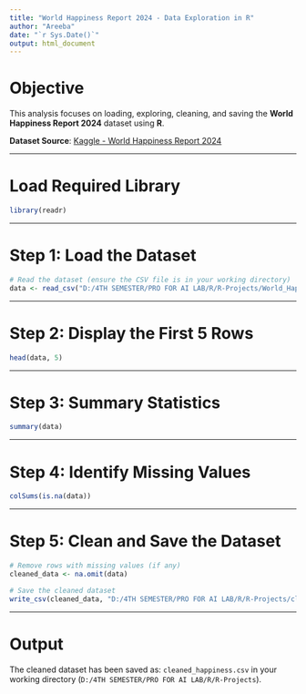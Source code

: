 ```yaml
---
title: "World Happiness Report 2024 - Data Exploration in R"
author: "Areeba"
date: "`r Sys.Date()`"
output: html_document
---
```


# Objective

This analysis focuses on loading, exploring, cleaning, and saving the **World Happiness Report 2024** dataset using **R**.

**Dataset Source**: [Kaggle - World Happiness Report 2024](https://www.kaggle.com/datasets/ajaypalsinghlo/world-happiness-report-2024)

---

# Load Required Library

```r
library(readr)
```

---

# Step 1: Load the Dataset

```r
# Read the dataset (ensure the CSV file is in your working directory)
data <- read_csv("D:/4TH SEMESTER/PRO FOR AI LAB/R/R-Projects/World_Happiness_Report_2024.csv")
```

---

# Step 2: Display the First 5 Rows

```r
head(data, 5)
```

---

# Step 3: Summary Statistics

```r
summary(data)
```

---

# Step 4: Identify Missing Values

```r
colSums(is.na(data))
```

---

# Step 5: Clean and Save the Dataset

```r
# Remove rows with missing values (if any)
cleaned_data <- na.omit(data)

# Save the cleaned dataset
write_csv(cleaned_data, "D:/4TH SEMESTER/PRO FOR AI LAB/R/R-Projects/cleaned_happiness.csv")
```

---

# Output

The cleaned dataset has been saved as: `cleaned_happiness.csv` in your working directory (`D:/4TH SEMESTER/PRO FOR AI LAB/R/R-Projects`).
